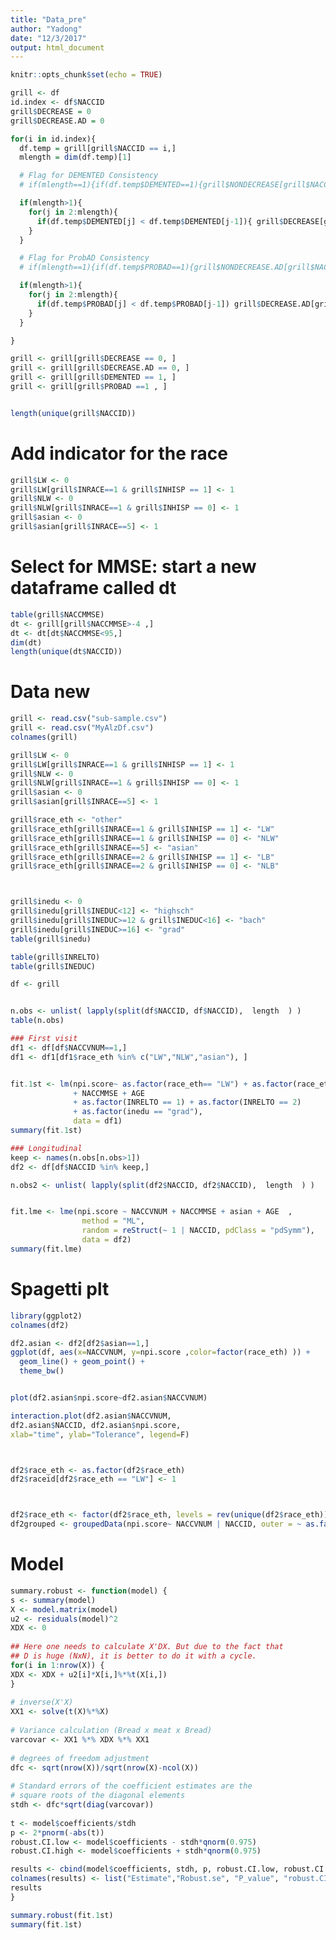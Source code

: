 ```yaml
---
title: "Data_pre"
author: "Yadong"
date: "12/3/2017"
output: html_document
---
```


```r
knitr::opts_chunk$set(echo = TRUE)
```

```r
grill <- df
id.index <- df$NACCID
grill$DECREASE = 0
grill$DECREASE.AD = 0

for(i in id.index){
  df.temp = grill[grill$NACCID == i,]
  mlength = dim(df.temp)[1]

  # Flag for DEMENTED Consistency
  # if(mlength==1){if(df.temp$DEMENTED==1){grill$NONDECREASE[grill$NACCID==i]=1}}

  if(mlength>1){
    for(j in 2:mlength){
      if(df.temp$DEMENTED[j] < df.temp$DEMENTED[j-1]){ grill$DECREASE[grill$NACCID == i] = 1}
    }
  }

  # Flag for ProbAD Consistency
  # if(mlength==1){if(df.temp$PROBAD==1){grill$NONDECREASE.AD[grill$NACCID==i]=1}}

  if(mlength>1){
    for(j in 2:mlength){
      if(df.temp$PROBAD[j] < df.temp$PROBAD[j-1]) grill$DECREASE.AD[grill$NACCID == i] = 1
    }
  }

}

grill <- grill[grill$DECREASE == 0, ]
grill <- grill[grill$DECREASE.AD == 0, ]
grill <- grill[grill$DEMENTED == 1, ]
grill <- grill[grill$PROBAD ==1 , ]


length(unique(grill$NACCID))

```


# Add indicator for the race 
```r
grill$LW <- 0
grill$LW[grill$INRACE==1 & grill$INHISP == 1] <- 1
grill$NLW <- 0
grill$NLW[grill$INRACE==1 & grill$INHISP == 0] <- 1
grill$asian <- 0
grill$asian[grill$INRACE==5] <- 1
```


# Select for MMSE: start a new dataframe called dt
```r
table(grill$NACCMMSE)
dt <- grill[grill$NACCMMSE>-4 ,]
dt <- dt[dt$NACCMMSE<95,]
dim(dt)
length(unique(dt$NACCID))
```




















# Data new

```r
grill <- read.csv("sub-sample.csv")
grill <- read.csv("MyAlzDf.csv")
colnames(grill)

grill$LW <- 0
grill$LW[grill$INRACE==1 & grill$INHISP == 1] <- 1
grill$NLW <- 0
grill$NLW[grill$INRACE==1 & grill$INHISP == 0] <- 1
grill$asian <- 0
grill$asian[grill$INRACE==5] <- 1

grill$race_eth <- "other"
grill$race_eth[grill$INRACE==1 & grill$INHISP == 1] <- "LW"
grill$race_eth[grill$INRACE==1 & grill$INHISP == 0] <- "NLW"
grill$race_eth[grill$INRACE==5] <- "asian"
grill$race_eth[grill$INRACE==2 & grill$INHISP == 1] <- "LB"
grill$race_eth[grill$INRACE==2 & grill$INHISP == 0] <- "NLB"



grill$inedu <- 0
grill$inedu[grill$INEDUC<12] <- "highsch"
grill$inedu[grill$INEDUC>=12 & grill$INEDUC<16] <- "bach"
grill$inedu[grill$INEDUC>=16] <- "grad"
table(grill$inedu)

table(grill$INRELTO)
table(grill$INEDUC)

df <- grill


n.obs <- unlist( lapply(split(df$NACCID, df$NACCID),  length  ) )
table(n.obs)

### First visit
df1 <- df[df$NACCVNUM==1,]
df1 <- df1[df1$race_eth %in% c("LW","NLW","asian"), ]


fit.1st <- lm(npi.score~ as.factor(race_eth== "LW") + as.factor(race_eth== "NLW") +as.factor(race_eth== "LB") +as.factor(race_eth== "NLB") +as.factor(race_eth== "other") 
              + NACCMMSE + AGE 
              + as.factor(INRELTO == 1) + as.factor(INRELTO == 2)
              + as.factor(inedu == "grad"),
              data = df1)
summary(fit.1st)

### Longitudinal 
keep <- names(n.obs[n.obs>1])
df2 <- df[df$NACCID %in% keep,]

n.obs2 <- unlist( lapply(split(df2$NACCID, df2$NACCID),  length  ) )


fit.lme <- lme(npi.score ~ NACCVNUM + NACCMMSE + asian + AGE  , 
                method = "ML",
                random = reStruct(~ 1 | NACCID, pdClass = "pdSymm"),
                data = df2)
summary(fit.lme)

```

# Spagetti plt

```r
library(ggplot2)
colnames(df2)

df2.asian <- df2[df2$asian==1,]
ggplot(df, aes(x=NACCVNUM, y=npi.score ,color=factor(race_eth) )) +
  geom_line() + geom_point() +
  theme_bw()


plot(df2.asian$npi.score~df2.asian$NACCVNUM)

interaction.plot(df2.asian$NACCVNUM,
df2.asian$NACCID, df2.asian$npi.score,
xlab="time", ylab="Tolerance", legend=F)



df2$race_eth <- as.factor(df2$race_eth)
df2$raceid[df2$race_eth == "LW"] <- 1



df2$race_eth <- factor(df2$race_eth, levels = rev(unique(df2$race_eth)), ordered=TRUE)
df2grouped <- groupedData(npi.score~ NACCVNUM | NACCID, outer = ~ as.factor(INRACE), data = as.data.frame(df2) )
```

# Model
```r

summary.robust <- function(model) {
s <- summary(model)
X <- model.matrix(model)
u2 <- residuals(model)^2
XDX <- 0
 
## Here one needs to calculate X'DX. But due to the fact that
## D is huge (NxN), it is better to do it with a cycle.
for(i in 1:nrow(X)) {
XDX <- XDX + u2[i]*X[i,]%*%t(X[i,])
}
 
# inverse(X'X)
XX1 <- solve(t(X)%*%X)
 
# Variance calculation (Bread x meat x Bread)
varcovar <- XX1 %*% XDX %*% XX1
 
# degrees of freedom adjustment
dfc <- sqrt(nrow(X))/sqrt(nrow(X)-ncol(X))
 
# Standard errors of the coefficient estimates are the
# square roots of the diagonal elements
stdh <- dfc*sqrt(diag(varcovar))
 
t <- model$coefficients/stdh
p <- 2*pnorm(-abs(t))
robust.CI.low <- model$coefficients - stdh*qnorm(0.975)
robust.CI.high <- model$coefficients + stdh*qnorm(0.975)

results <- cbind(model$coefficients, stdh, p, robust.CI.low, robust.CI.high)
colnames(results) <- list("Estimate","Robust.se", "P_value", "robust.CI.low","robust.CI.high") #dimnames(s$coefficients)
results
}

summary.robust(fit.1st)
summary(fit.1st)

```

